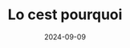 ---
title: Lo cest pourquoi
description: Lorem ipsum dolor sit amet, consectetur adipisicing elit. Eius, qui aliquam quidem assumenda quod reiciendis accusamus sit minus nisi, quo nam possimus hic vero temporibus debitis cupiditate quas tenetur! Fugiat!
date: 2024-09-09
lang: en
meta:
  keywords:
    - hello
categories: 
  - javaScript
  - story
translation: bonjour-le-monde
published: true
---